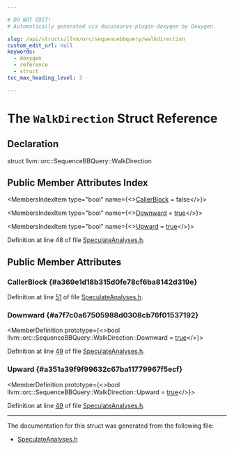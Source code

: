 ```yaml
---

# DO NOT EDIT!
# Automatically generated via docusaurus-plugin-doxygen by Doxygen.

slug: /api/structs/llvm/orc/sequencebbquery/walkdirection
custom_edit_url: null
keywords:
  - doxygen
  - reference
  - struct
toc_max_heading_level: 3

---
```





# The `WalkDirection` Struct Reference

<DoxygenPage pluginConfig={pluginConfig}>



## Declaration

<CodeBlock>struct llvm::orc::SequenceBBQuery::WalkDirection</CodeBlock>

## Public Member Attributes Index

<MembersIndex>

<MembersIndexItem
  type="bool"
  name={<><a href="#a369e1d18b315d0fe78cf6ba8142d319e">CallerBlock</a> = false</>}>
</MembersIndexItem>

<MembersIndexItem
  type="bool"
  name={<><a href="#a7f7c0a67505988d0308cb76f01537192">Downward</a> = <a href="/docs/api/files/lib/lib/analysis/basicaliasanalysis-cpp/#af6d5cafbdfc5313e65d990120021a3ec">true</a></>}>
</MembersIndexItem>

<MembersIndexItem
  type="bool"
  name={<><a href="#a351a39f9f99632c67ba11779967f5ecf">Upward</a> = <a href="/docs/api/files/lib/lib/analysis/basicaliasanalysis-cpp/#af6d5cafbdfc5313e65d990120021a3ec">true</a></>}>
</MembersIndexItem>

</MembersIndex>


Definition at line 48 of file <a href="/docs/api/files/include/include/llvm/include/llvm/executionengine/include/llvm/executionengine/orc/speculateanalyses-h">SpeculateAnalyses.h</a>.

<SectionDefinition>

## Public Member Attributes

### CallerBlock {#a369e1d18b315d0fe78cf6ba8142d319e}

<MemberDefinition
  prototype="bool llvm::orc::SequenceBBQuery::WalkDirection::CallerBlock = false">

Definition at line <a href="/docs/api/files/include/include/llvm/include/llvm/executionengine/include/llvm/executionengine/orc/speculateanalyses-h/#l00051">51</a> of file <a href="/docs/api/files/include/include/llvm/include/llvm/executionengine/include/llvm/executionengine/orc/speculateanalyses-h">SpeculateAnalyses.h</a>.
</MemberDefinition>

### Downward {#a7f7c0a67505988d0308cb76f01537192}

<MemberDefinition
  prototype={<>bool llvm::orc::SequenceBBQuery::WalkDirection::Downward = <a href="/docs/api/files/lib/lib/analysis/basicaliasanalysis-cpp/#af6d5cafbdfc5313e65d990120021a3ec">true</a></>}>

Definition at line <a href="/docs/api/files/include/include/llvm/include/llvm/executionengine/include/llvm/executionengine/orc/speculateanalyses-h/#l00049">49</a> of file <a href="/docs/api/files/include/include/llvm/include/llvm/executionengine/include/llvm/executionengine/orc/speculateanalyses-h">SpeculateAnalyses.h</a>.
</MemberDefinition>

### Upward {#a351a39f9f99632c67ba11779967f5ecf}

<MemberDefinition
  prototype={<>bool llvm::orc::SequenceBBQuery::WalkDirection::Upward = <a href="/docs/api/files/lib/lib/analysis/basicaliasanalysis-cpp/#af6d5cafbdfc5313e65d990120021a3ec">true</a></>}>

Definition at line <a href="/docs/api/files/include/include/llvm/include/llvm/executionengine/include/llvm/executionengine/orc/speculateanalyses-h/#l00049">49</a> of file <a href="/docs/api/files/include/include/llvm/include/llvm/executionengine/include/llvm/executionengine/orc/speculateanalyses-h">SpeculateAnalyses.h</a>.
</MemberDefinition>

</SectionDefinition>

<hr/>

The documentation for this struct was generated from the following file:

<ul>
<li><a href="/docs/api/files/include/include/llvm/include/llvm/executionengine/include/llvm/executionengine/orc/speculateanalyses-h">SpeculateAnalyses.h</a></li>
</ul>

</DoxygenPage>
